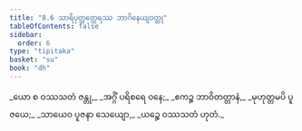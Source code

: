 ```yaml
---
title: "8.6 သာရိပုတ္တတ္ထေရဿ ဘာဂိနေယျဝတ္ထု"
tableOfContents: false
sidebar:
  order: 6
type: "tipitaka"
basket: "su"
book: "dh"
---
```



<DynamicBreadcrumb />

<Division number="107" book="dh" e="ch" v="18" p="29">

<Paragraph number="115" type="verses" book="dh">
_ယော စ ဝဿသတံ ဇန္တု,_  
_အဂ္ဂိံ ပရိစရေ ဝနေ;_  
_ဧကဉ္စ ဘာဝိတတ္တာနံ,_  
_မုဟုတ္တမပိ ပူဇယေ;_  
_သာယေဝ ပူဇနာ သေယျော,_  
_ယဉ္စေ ဝဿသတံ ဟုတံ._
</Paragraph>
</Division>